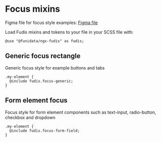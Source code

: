 
<Meta title="Foundations/Focus" />

# Focus mixins

Figma file for focus style examples: [Figma file](https://www.figma.com/file/a6G6ZD6W3tlq0qmUkdvdp1/Fudis-DS-Foundations?node-id=133%3A130&t=Z8j4NL4q9I5h7OMD-0)

Load Fudis mixins and tokens to your file in your SCSS file with:

```
@use "@funidata/ngx-fudis" as fudis;
```

## Generic focus rectangle

Generic focus style for example buttons and tabs

```
.my-element {
  @include fudis.focus-generic;
}
```

## Form element focus

Focus style for form element components such as text-input, radio-button, checkbox and dropdown

```
.my-element {
  @include fudis.focus-form-field;
}
```

